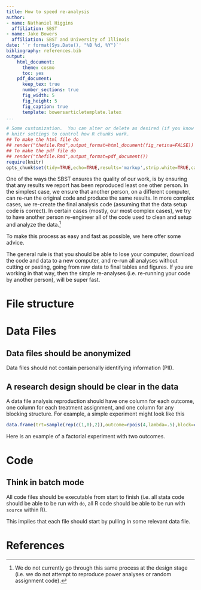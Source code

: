 ```yaml
---
title: How to speed re-analysis
author:
- name: Nathaniel Higgins
  affiliation: SBST
- name: Jake Bowers
  affiliation: SBST and University of Illinois
date: '`r format(Sys.Date(), "%B %d, %Y")`'
bibliography: references.bib
output:
    html_document:
      theme: cosmo
      toc: yes
    pdf_document:
      keep_tex: true
      number_sections: true
      fig_width: 5
      fig_height: 5
      fig_caption: true
      template: bowersarticletemplate.latex
...
```




```r
# Some customization.  You can alter or delete as desired (if you know what you are doing).
# knitr settings to control how R chunks work.
## To make the html file do
## render("thefile.Rmd",output_format=html_document(fig_retina=FALSE))
## To make the pdf file do
## render("thefile.Rmd",output_format=pdf_document())
require(knitr)
opts_chunk$set(tidy=TRUE,echo=TRUE,results='markup',strip.white=TRUE,cache=FALSE,highlight=TRUE,width.cutoff=60,size='footnotesize',out.width='.5\\textwidth',message=FALSE,comment=NA,fig.env="figure", fig.align="center",fig.lp="fig:",fig.pos="H")
```

One of the ways the SBST ensures the quality of our work, is by ensuring that any results we report has been reproduced least one other person. In the simplest case, we ensure that another person, on a different computer, can re-run the original code and produce the same results. In more complex cases, we re-create the final analysis code (assuming that the data setup code is correct). In certain cases (mostly, our most complex cases), we try to have another person re-engineer all of the code used to clean and setup and analyze the data.^[We do not currently go through this same process at the design stage (i.e. we do not attempt to reproduce power analyses or random assignment code).]

To make this process as easy and fast as possible, we here offer some advice.

The general rule is that you should be able to lose your computer, download the code and data to a new computer, and re-run all analyses without cutting or pasting, going from raw data to final tables and figures. If you are working in that way, then the simple re-analyses (i.e. re-running your code by another person), will be super fast.

# File structure



# Data Files

## Data files should be anonymized

Data files should not contain personally identifying information (PII). 

## A research design should be clear in the data

A data file analysis reproduction should have one column for each outcome, one column for each treatment assignment, and one column for any blocking structure.  For example, a simple experiment might look like this

```r

data.frame(trt=sample(rep(c(1,0),2)),outcome=rpois(4,lambda=.5),block=c(1,1,2,2))

```

Here is an example of a factorial experiment with two outcomes.

# Code

## Think in batch mode

All code files should be executable from start to finish (i.e. all stata code should be able to be run with `do`, all R code should be able to be run with `source` within R). 

This implies that each file should start by pulling in some relevant data file.


# References
